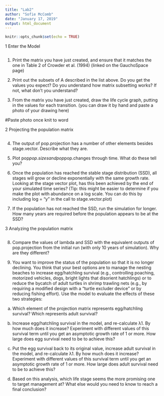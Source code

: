 ```yaml
---
title: "Lab2"
author: "Sofie McComb"
date: "January 17, 2019"
output: html_document
---
```


```r
knitr::opts_chunk$set(echo = TRUE)
```

1 Enter the Model

```r

```

1.	Print the matrix you have just created, and ensure that it matches the one in Table 2 of Crowder et al. (1994) (linked on the GauchoSpace page) 



2.	Print out the subsets of A described in the list above. Do you get the values you expect? Do you understand how matrix subsetting works? If not, what don’t you understand? 





3.	From the matrix you have just created, draw the life cycle graph, putting in the values for each transition. (you can draw it by hand and paste a photo of your drawing here)

#Paste photo once knit to word



2 Projecting the population matrix

```r

```

4.	The output of pop.projection has a number of other elements besides stage.vector. Describe what they are. 




5.	Plot pop$pop.sizes and pop$pop.changes through time. What do these tell you? 




6.	Once the population has reached the stable stage distribution (SSD), all stages will grow or decline exponentially with the same growth rate. Looking at the stage vector plot, has this been achieved by the end of your simulated time series? (Tip: this might be easier to determine if you make the plot with abundance on a log scale. You can do this by including log = "y" in the call to stage.vector.plot) 





7.	If the population has not reached the SSD, run the simulation for longer. How many years are required before the population appears to be at the SSD?



3 Analyzing the population matrix

```r

```

8.	Compare the values of lambda and SSD with the equivalent outputs of pop.projection from the initial run (with only 10 years of simulation). Why are they different? 




9.	You want to improve the status of the population so that it is no longer declining. You think that your best options are to manage the nesting beaches to increase egg/hatchling survival (e.g., controlling poaching, motorized vehicles, dogs, bright lights that disorient hatchlings) or to reduce the bycatch of adult turtles in shrimp trawling nets (e.g., by requiring a modified design with a “turtle excluder device” or by reducing fishing effort). Use the model to evaluate the effects of these two strategies: 
a.	Which element of the projection matrix represents egg/hatchling survival? Which represents adult survival? 


b.	Increase egg/hatchling survival in the model, and re-calculate λ1. By how much does it increase? Experiment with different values of this survival term until you get an asymptotic growth rate of 1 or more. How large does egg survival need to be to achieve this? 



c.	Put the egg survival back to its original value, increase adult survival in the model, and re-calculate λ1. By how much does it increase? Experiment with different values of this survival term until you get an asymptotic growth rate of 1 or more. How large does adult survival need to be to achieve this? 




d.	Based on this analysis, which life stage seems the more promising one to target management at? What else would you need to know to reach a final conclusion?
